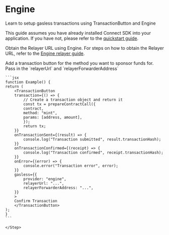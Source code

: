 
# Engine

Learn to setup gasless transactions using TransactionButton and Engine

This guide assumes you have already installed Connect SDK into your application. If you have not, please refer to the [quickstart guide](/connect/quickstart). 

<Steps>

<Step title="Relayer URL">

Obtain the Relayer URL using Engine. For steps on how to obtain the Relayer URL, refer to the [Engine relayer guide](/engine/v2/features/relayers).

</Step>


<Step title="Add transaction button">
    Add a transaction button for the method you want to sponsor funds for. Pass in the `relayerUrl` and `relayerForwarderAddress`

    ```jsx
    function Example() {
    return (
        <TransactionButton
        transaction={() => {
            // Create a transaction object and return it
            const tx = prepareContractCall({
            contract,
            method: "mint",
            params: [address, amount],
            });
            return tx;
        }}
        onTransactionSent={(result) => {
            console.log("Transaction submitted", result.transactionHash);
        }}
        onTransactionConfirmed={(receipt) => {
            console.log("Transaction confirmed", receipt.transactionHash);
        }}
        onError={(error) => {
            console.error("Transaction error", error);
        }}
        gasless={{
            provider: "engine",
            relayerUrl: "...",
            relayerForwarderAddress: "...",
        }}
        >
        Confirm Transaction
        </TransactionButton>
    );
    }
    ```

    </Step>

</Steps>